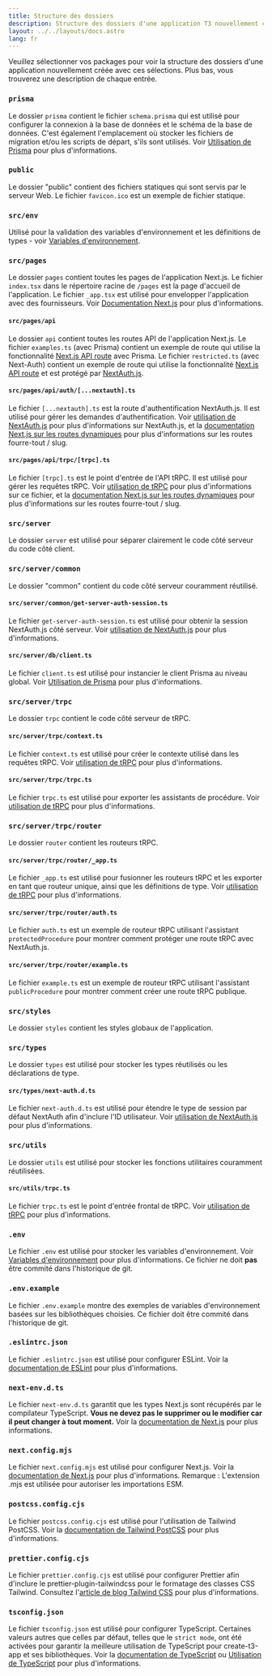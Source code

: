 ```yaml
---
title: Structure des dossiers
description: Structure des dossiers d'une application T3 nouvellement créée
layout: ../../layouts/docs.astro
lang: fr
---
```



Veuillez sélectionner vos packages pour voir la structure des dossiers d'une application nouvellement créée avec ces sélections. Plus bas, vous trouverez une description de chaque entrée.

<Form />

<Diagram />

<div data-components="prisma">

### `prisma`

Le dossier `prisma` contient le fichier `schema.prisma` qui est utilisé pour configurer la connexion à la base de données et le schéma de la base de données. C'est également l'emplacement où stocker les fichiers de migration et/ou les scripts de départ, s'ils sont utilisés. Voir [Utilisation de Prisma](/fr/usage/prisma) pour plus d'informations.

</div>
<div>

### `public`

Le dossier "public" contient des fichiers statiques qui sont servis par le serveur Web. Le fichier `favicon.ico` est un exemple de fichier statique.

</div>
<div>
  
### `src/env`

Utilisé pour la validation des variables d'environnement et les définitions de types - voir [Variables d'environnement](usage/env-variables).

</div>
<div>

### `src/pages`

Le dossier `pages` contient toutes les pages de l'application Next.js. Le fichier `index.tsx` dans le répertoire racine de `/pages` est la page d'accueil de l'application. Le fichier `_app.tsx` est utilisé pour envelopper l'application avec des fournisseurs. Voir [Documentation Next.js](https://nextjs.org/docs/basic-features/pages) pour plus d'informations.

</div>
<div data-components="nextauth trpc">

#### `src/pages/api`

Le dossier `api` contient toutes les routes API de l'application Next.js. Le fichier `examples.ts` (avec Prisma) contient un exemple de route qui utilise la fonctionnalité [Next.js API route](https://nextjs.org/docs/api-routes/introduction) avec Prisma. Le fichier `restricted.ts` (avec Next-Auth) contient un exemple de route qui utilise la fonctionnalité [Next.js API route](https://nextjs.org/docs/api-routes/introduction) et est protégé par [NextAuth.js](https://next-auth.js.org/).

</div>
<div data-components="nextauth">

#### `src/pages/api/auth/[...nextauth].ts`

Le fichier `[...nextauth].ts` est la route d'authentification NextAuth.js. Il est utilisé pour gérer les demandes d'authentification. Voir [utilisation de NextAuth.js](usage/next-auth) pour plus d'informations sur NextAuth.js, et la [documentation Next.js sur les routes dynamiques](https://nextjs.org/docs/routing/dynamic-routes) pour plus d'informations sur les routes fourre-tout / slug.

</div>
<div data-components="trpc">

#### `src/pages/api/trpc/[trpc].ts`

Le fichier `[trpc].ts` est le point d'entrée de l'API tRPC. Il est utilisé pour gérer les requêtes tRPC. Voir [utilisation de tRPC](usage/trpc#-pagesapitrpctrpcts) pour plus d'informations sur ce fichier, et la [documentation Next.js sur les routes dynamiques](https://nextjs.org/docs/routing/dynamic-routes) pour plus d'informations sur les routes fourre-tout / slug.

</div>
<div data-components="trpc prisma">

### `src/server`

Le dossier `server` est utilisé pour séparer clairement le code côté serveur du code côté client.

</div>
<div data-components="nextauth+trpc">

### `src/server/common`

Le dossier "common" contient du code côté serveur couramment réutilisé.

</div>
<div data-components="nextauth+trpc">

#### `src/server/common/get-server-auth-session.ts`

Le fichier `get-server-auth-session.ts` est utilisé pour obtenir la session NextAuth.js côté serveur. Voir [utilisation de NextAuth.js](usage/next-auth#utilisation-avec-trpc) pour plus d'informations.

</div>
<div data-components="prisma">

#### `src/server/db/client.ts`

Le fichier `client.ts` est utilisé pour instancier le client Prisma au niveau global. Voir [Utilisation de Prisma](usage/prisma#prisma-client) pour plus d'informations.

</div>
<div data-components="trpc">

### `src/server/trpc`

Le dossier `trpc` contient le code côté serveur de tRPC.

</div>
<div data-components="trpc">

#### `src/server/trpc/context.ts`

Le fichier `context.ts` est utilisé pour créer le contexte utilisé dans les requêtes tRPC. Voir [utilisation de tRPC](usage/trpc#-servertrpccontextts) pour plus d'informations.

</div>
<div data-components="trpc">

#### `src/server/trpc/trpc.ts`

Le fichier `trpc.ts` est utilisé pour exporter les assistants de procédure. Voir [utilisation de tRPC](usage/trpc#-servertrpctrpcts) pour plus d'informations.

</div>
<div data-components="trpc">

### `src/server/trpc/router`

Le dossier `router` contient les routeurs tRPC.

</div>
<div data-components="trpc">

#### `src/server/trpc/router/_app.ts`

Le fichier `_app.ts` est utilisé pour fusionner les routeurs tRPC et les exporter en tant que routeur unique, ainsi que les définitions de type. Voir [utilisation de tRPC](usage/trpc#-servertrpcrouterts) pour plus d'informations.

</div>
<div data-components="nextauth+trpc">

#### `src/server/trpc/router/auth.ts`

Le fichier `auth.ts` est un exemple de routeur tRPC utilisant l'assistant `protectedProcedure` pour montrer comment protéger une route tRPC avec NextAuth.js.

</div>
<div data-components="trpc">

#### `src/server/trpc/router/example.ts`

Le fichier `example.ts` est un exemple de routeur tRPC utilisant l'assistant `publicProcedure` pour montrer comment créer une route tRPC publique.

</div>
<div>

### `src/styles`

Le dossier `styles` contient les styles globaux de l'application.

</div>
<div data-components="nextauth">

### `src/types`

Le dossier `types` est utilisé pour stocker les types réutilisés ou les déclarations de type.

</div>
<div data-components="nextauth">

#### `src/types/next-auth.d.ts`

Le fichier `next-auth.d.ts` est utilisé pour étendre le type de session par défaut NextAuth afin d'inclure l'ID utilisateur. Voir [utilisation de NextAuth.js](usage/next-auth#inclusion-de-userid-dans-la-session) pour plus d'informations.

</div>
<div data-components="trpc">

### `src/utils`

Le dossier `utils` est utilisé pour stocker les fonctions utilitaires couramment réutilisées.

</div>
<div data-components="trpc">

#### `src/utils/trpc.ts`

Le fichier `trpc.ts` est le point d'entrée frontal de tRPC. Voir [utilisation de tRPC](usage/trpc#-utilstrpcts) pour plus d'informations.

</div>
<div>

### `.env`

Le fichier `.env` est utilisé pour stocker les variables d'environnement. Voir [Variables d'environnement](usage/env-variables) pour plus d'informations. Ce fichier ne doit **pas** être commité dans l'historique de git.

</div>
<div>

### `.env.example`

Le fichier `.env.example` montre des exemples de variables d'environnement basées sur les bibliothèques choisies. Ce fichier doit être commité dans l'historique de git.

</div>
<div>

### `.eslintrc.json`

Le fichier `.eslintrc.json` est utilisé pour configurer ESLint. Voir la [documentation de ESLint](https://eslint.org/docs/latest/user-guide/configuring/configuration-files) pour plus d'informations.

</div>
<div>

### `next-env.d.ts`

Le fichier `next-env.d.ts` garantit que les types Next.js sont récupérés par le compilateur TypeScript. **Vous ne devez pas le supprimer ou le modifier car il peut changer à tout moment.** Voir la [documentation de Next.js](https://nextjs.org/docs/basic-features/typescript#existing-projects) pour plus informations.

</div>
<div>

### `next.config.mjs`

Le fichier `next.config.mjs` est utilisé pour configurer Next.js. Voir la [documentation de Next.js](https://nextjs.org/docs/api-reference/next.config.js/introduction) pour plus d'informations. Remarque : L'extension .mjs est utilisée pour autoriser les importations ESM.

</div>
<div data-components="tailwind">

### `postcss.config.cjs`

Le fichier `postcss.config.cjs` est utilisé pour l'utilisation de Tailwind PostCSS. Voir la [documentation de Tailwind PostCSS](https://tailwindcss.com/docs/installation/using-postcss) pour plus d'informations.

</div>
<div data-components="tailwind">

### `prettier.config.cjs`

Le fichier `prettier.config.cjs` est utilisé pour configurer Prettier afin d'inclure le prettier-plugin-tailwindcss pour le formatage des classes CSS Tailwind. Consultez l'[article de blog Tailwind CSS](https://tailwindcss.com/blog/automatic-class-sorting-with-prettier) pour plus d'informations.

</div>
<div>

### `tsconfig.json`

Le fichier `tsconfig.json` est utilisé pour configurer TypeScript. Certaines valeurs autres que celles par défaut, telles que le `strict mode`, ont été activées pour garantir la meilleure utilisation de TypeScript pour create-t3-app et ses bibliothèques. Voir la [documentation de TypeScript](https://www.typescriptlang.org/docs/handbook/tsconfig-json.html) ou [Utilisation de TypeScript](usage/typescript) pour plus d'informations.

</div>
